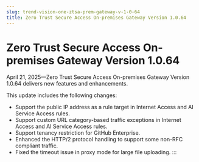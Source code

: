 ```yaml
---
slug: trend-vision-one-ztsa-prem-gateway-v-1-0-64
title: Zero Trust Secure Access On-premises Gateway Version 1.0.64
---
```

# Zero Trust Secure Access On-premises Gateway Version 1.0.64

April 21, 2025—Zero Trust Secure Access On-premises Gateway Version 1.0.64 delivers new features and enhancements.

This update includes the following changes:

- Support the public IP address as a rule target in Internet Access and AI Service Access rules.
- Support custom URL category-based traffic exceptions in Internet Access and AI Service Access rules.
- Support tenancy restriction for GitHub Enterprise.
- Enhanced the HTTP/2 protocol handling to support some non-RFC compliant traffic.
- Fixed the timeout issue in proxy mode for large file uploading.
:::
